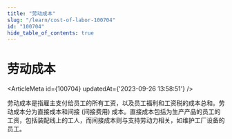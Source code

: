 ```yaml
---
title: "劳动成本"
slug: "/learn/cost-of-labor-100704"
id: "100704"
hide_table_of_contents: true
---
```



# 劳动成本

<ArticleMeta id={100704} updatedAt={'2023-09-26 13:58:51'} />
<div className='border-solid border-b border-t-0 my-4 border-[var(--ifm-color-gray-300)]' />

劳动成本是指雇主支付给员工的所有工资，以及员工福利和工资税的成本总和。劳动成本分为直接成本和间接 (间接费用) 成本。直接成本包括为生产产品的员工的工资，包括装配线上的工人，而间接成本则与支持劳动力相关，如维护工厂设备的员工。
